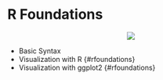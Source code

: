 # R Foundations {#rfoundations}
<center>
![](~/Desktop/Projects/Couscous/images/underconstruction.png)
</center>

- Basic Syntax
- Visualization with R {#rfoundations}
- Visualization with ggplot2 {#rfoundations}

